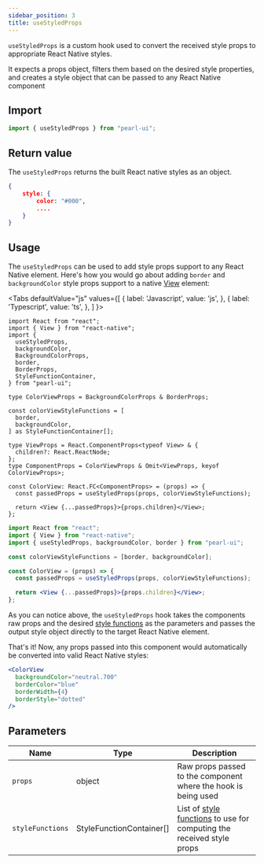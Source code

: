 ```yaml
---
sidebar_position: 3
title: useStyledProps
---
```


`useStyledProps` is a custom hook used to convert the received style props to appropriate React Native styles.

It expects a props object, filters them based on the desired style properties, and creates a style object that can be passed to any React Native component

## Import

```js
import { useStyledProps } from "pearl-ui";
```

## Return value

The `useStyledProps` returns the built React native styles as an object.

```json
{
    style: {
        color: "#000",
        ....
    }
}
```

## Usage

The `useStyledProps` can be used to add style props support to any React Native element. Here's how you would go about adding `border` and `backgroundColor` style props support to a native [View](https://reactnative.dev/docs/view) element:


<Tabs
  defaultValue="js"
  values={[
    { label: 'Javascript', value: 'js', },
    { label: 'Typescript', value: 'ts', },
  ]
}>
<TabItem value="ts">

```tsx title="ColorView.tsx"
import React from "react";
import { View } from "react-native";
import {
  useStyledProps,
  backgroundColor,
  BackgroundColorProps,
  border,
  BorderProps,
  StyleFunctionContainer,
} from "pearl-ui";

type ColorViewProps = BackgroundColorProps & BorderProps;

const colorViewStyleFunctions = [
  border,
  backgroundColor,
] as StyleFunctionContainer[];

type ViewProps = React.ComponentProps<typeof View> & {
  children?: React.ReactNode;
};
type ComponentProps = ColorViewProps & Omit<ViewProps, keyof ColorViewProps>;

const ColorView: React.FC<ComponentProps> = (props) => {
  const passedProps = useStyledProps(props, colorViewStyleFunctions);

  return <View {...passedProps}>{props.children}</View>;
};
```

</TabItem>

<TabItem value="js">

```jsx title="ColorView.jsx"
import React from "react";
import { View } from "react-native";
import { useStyledProps, backgroundColor, border } from "pearl-ui";

const colorViewStyleFunctions = [border, backgroundColor];

const ColorView = (props) => {
  const passedProps = useStyledProps(props, colorViewStyleFunctions);

  return <View {...passedProps}>{props.children}</View>;
};
```

</TabItem>
</Tabs>

As you can notice above, the `useStyledProps` hook takes the components raw props and the desired [style functions](../others/style-functions) as the parameters and passes the output style object directly to the target React Native element.

That's it! Now, any props passed into this component would automatically be converted into valid React Native styles:

```jsx
<ColorView
  backgroundColor="neutral.700"
  borderColor="blue"
  borderWidth={4}
  borderStyle="dotted"
/>
```

## Parameters

| Name             | Type                            | Description                                                                                        |
| ---------------- | ------------------------------- | -------------------------------------------------------------------------------------------------- |
| `props`          | <t>object</t>                   | Raw props passed to the component where the hook is being used                                     |
| `styleFunctions` | <t>StyleFunctionContainer[]</t> | List of [style functions](../others/style-functions) to use for computing the received style props |
